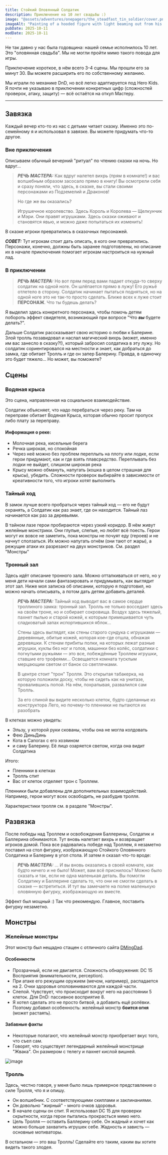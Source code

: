 ```yaml
---
title: Стойкий Оловянный Солдатик
description: Приключение на 10 лет свадьбы :)
image: "@assets/adventures/onepagers/the_steadfast_tin_soldier/cover.png"
imageAlt: "Painting of a hooded figure with light beaming out from his chest"
pubDate: 2025-10-11
modDate: 2025-10-11
---
```


Не так давно у нас была годовщина: нашей семье исполнилось 10 лет. Это "оловянная свадьба". Мы не могли пройти мимо такого повода для игры.

Приключение короткое, в нём всего 3-4 сцены. Мы прошли его за минут 30. Вы можете расширить его по собственному желанию.

Мы играли по механике DnD, но всё легко адаптируется под Hero Kids. Я почти не указываю в приключении конкретных цифр (сложностей проверок, атаку, защиту) — всё остаётся на откуп Мастеру.

---

## Завязка

Каждый вечер кто-то из нас с детьми читает сказку. Именно это по-семейному я и использовал в завязке. Вы можете придумать что-то другое.

### Вне приключения

Описываем обычный вечерний "ритуал" по чтению сказки на ночь. Но вдруг...

> **_РЕЧЬ МАСТЕРА:_** Как вдруг налетел вихрь (прям в комнате!) и вас волшебным образом засосало прямо в книгу! Вы осмотрели себя и сразу поняли, что здесь, в сказке, вы стали своими персонажами из Подземелий и Драконов!
>
> Но где же вы оказались?
>
> Игрушечное королевство. Здесь Король и Королева — Щелкунчик и Мэри. Они правят игрушками. Здесь сказки оживают и становятся явью, и можно даже попытаться их изменить!

В сказке игроки превратились в сказочных персонажей.

<Notice type="tip">**_СОВЕТ:_** Тут игрокам стоит дать описать, в кого они превратились. Персонажи, конечно, должны быть заранее подготовлены, но описание их в начале приключения помогает игрокам настроиться на нужный лад.</Notice>

### В приключении

> **_РЕЧЬ МАСТЕРА:_** Но вот прям перед вами падает откуда-то сверху солдатик на одной ноге. Он шлёпается прямо в лужу! Его ружьё отлетело в сторону. Солдатик начинает пытаться подняться, но на одной ноге это не так-то просто сделать. Ближе всех к луже стоит **ПЕРСОНАЖ**. Что ты будешь делать?

Я выделил здесь конкретного персонажа, чтобы помочь детям побороть эффект свидетеля, возникающий при вопросе "Что ***вы*** будете делать?".

Дальше Солдатик рассказывает свою историю о любви к Балерине. Злой тролль позавидовал и наслал магический вихрь (может, именно им вас занесло в сказку?!), который забросил солдатика в эту лужу. Но солдатик сориентировался на местности и знает, как добраться до замка, где обитает Тролль и где он запер Балерину. Правда, в одиночку это будет тяжело... Но может, вы поможете?

## Сцены
### Водяная крыса
Это сцена, направленная на социальное взаимодействие.

Солдатик объясняет, что надо перебраться через реку. Там на переправе обитает Водяная Крыса, которая обычно просит пропуск либо плату за переправу.

#### Информация о реке:
- Молочная река, кисельные берега
- Речка широкая, но спокойная
- Через неё можно без проблем переплыть на плоту или лодке, если герои придумают, как и где взять плавсредство. Переплывать без лодки не выйдет, слишком широкая река
- Крысу можно обмануть, напугать (кошка в целом страшная для крысы), убедить. Сложности проверок выбирайте в зависимости от креативности того, что игроки хотят выполнить

### Тайный ход
В замок лучше всего пробраться через тайный ход — его не будут охранять, а Солдатик как раз знает, где он находится. Тайный лаз начинается как раз за деревьями.

В тайном лазе герои пробираются через узкий коридор. В нём живут желейные монстрики. Они глупые, слепые, но любят всё поесть. Герои могут их вовсе не заметить, пока монстры не почуят еду (героев) и не начнут сползаться. Их можно напугать огнём (они тают от жары), а режущие атаки их разрезают на двух монстриков. См. раздел "Монстры"

### Тронный зал

Здесь идёт описание тронного зала. Можно отталкиваться от него, но у меня дети начали сами фантазировать и придумывать, как выглядит этот зал. Ниже моя записка об описании, которую я подготовил, но можно начать описывать, а потом дать детям добавить деталей.

> **_РЕЧЬ МАСТЕРА:_** Тайный ход выводит вас в самое сердце троллиного замка: тронный зал. Тролль не только восседает здесь на своём троне, но и собирает сокровища. Воздух здесь тяжелый, пахнет пылью и старой кожей, к которым примешивается чуть сладковатый запах испортившихся яблок...
>
> Стены здесь выглядят, как стены старого сундука с игрушками — деревянные, обитые кожей, которая кое-где отшла, обнажая деревяшки. К стенам прибиты полки, на которых лежат разные игрушки, куклы без ног и голов, машинки без колёс, солдатики с погнутыми ружьями — это все, побеждённые Троллем игрушки, ставшие его трофеями... Освещается комната тусклым мерцающим светом от банок со светлячками.
>
> В центре стоит "трон" Тролля. Это открытая табакерка, на которую положили доску, чтобы не сидеть как на унитазе, провалившись попой. На нём, похрапывая, развалился сам Тролль.
>
> За его спиной вы видите несколько клеток, будто сделанные из конструктора Лего, но почему-то пленники не пытаются их разобрать

В клетках можно увидеть:
- Эльзу, у которой руки скованы, чтобы она не могла колдовать
- Фею ДиньДинь
- Кота в Сапогах с его хозяином
- и саму Балерину. Её лицо озаряется светом, когда она видит Солдатика

Итого:
- Пленники в клетках
- Тролль спит
- Вас от клеток отделяет трон с Троллем.

Пленники были добавлены для дополнительных взаимодействий. Например, герои могут всех освободить, не разбудив тролля.

Характеристики тролля см. в разделе "Монстры".

## Развязка

После победы над Троллем и освобождения Баллерины, Солдатик и Баллерина обнимаются. Тут вновь налетает вихрь и возвращает игроков домой. Пока все радовались победе над Троллем, я незаметно поставил на стол фигурку, изображающую Стойкого Оловянного Солдатика и Балерину в угол стола. И затем я сказал что-то вроде:
> **_РЕЧЬ МАСТЕРА:_** ... И вы вновь оказались в своей комнате, как будто ничего и не было! Может, вам всё приснилось? Можно было сказать и так, если не одна маленькая деталь. Вы помогли Солдатику и Баллерине сделать то, что они не смогли сделать в сказке — встретиться. И тут вы замечаете на полке маленькую оловянную фигурку, изображающую их вместе.

Эффект был мощный :) Так что рекомендую. Главное, поставить фигурку незаметно.

## Монстры
### Желейные монстры
Этот монстр был нещадно стащен с отличного сайта [DMingDad](https://dmingdad.com/gummy-ooze/).

#### Особенности
- Прозрачный, если не двигается. Сложность обнаружения: DC 15 Восприятия (внимательности, perception).
- При атаке его режущим оружием (мечом, например), распадается на 2. Очки здоровья ополовиниваются для каждой части.
- Слепой. Чувствует, что происходит вокруг него на расстоянии 5 клеток. Для DnD: пассивное восприятие 8.
- Я хотел сделать это не просто битвой, а добавить ещё ролёвки. Поэтому добавил особенность: желейный монстр **боится огня** (может растаять).

#### Забавные факты
 - Некоторые полагают, что желейный монстр приобретает вкус того, что съел сам.
 - Говорят, что существует легендарный желейный монстрище "Жвака". Он размером с телегу и пахнет кислой вишней.

![image](@assets/adventures/onepagers/the_steadfast_tin_soldier/gummy-ooze.png "Желейный Монстр")

### Тролль
Здесь, честно говоря, у меня было лишь примерное представление о силе Тролля, что я и опишу.
- Он волшебник. С соответствующими скиллами и заклинаниями.
- Он довольно "жирный" - много очков здоровья.
- В начале сцены он спит. Я использовал DC 15 для проверки скрытности, когда герои пытались прокрасться мимо него.
- Цель Тролля — оставить Баллерину себе. Он жадный и хочет как можно больше захватить игрушек себе. Жадность и зависть — основные мотиваторы.

В остальном — это ваш Тролль! Сделайте его таким, каким вы хотите видеть такого злодея.
